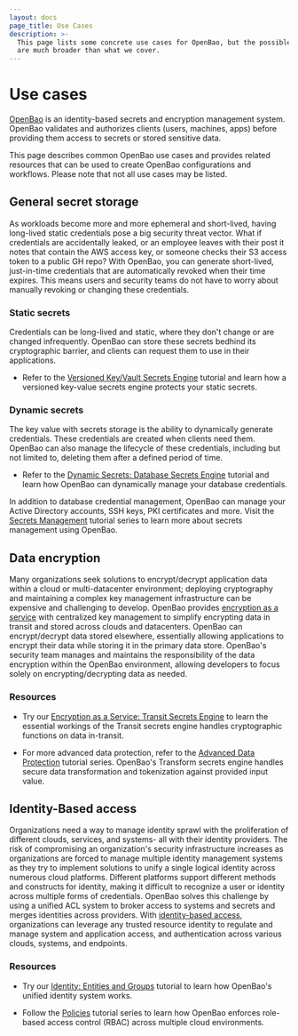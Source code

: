 ```yaml
---
layout: docs
page_title: Use Cases
description: >-
  This page lists some concrete use cases for OpenBao, but the possible use cases
  are much broader than what we cover.
---
```


# Use cases

[OpenBao](/vault/docs/what-is-openbao) is an identity-based secrets and encryption management system. OpenBao validates and authorizes clients (users, machines, apps) before providing them access to secrets or stored sensitive data.

This page describes common OpenBao use cases and provides related resources that can be used to create OpenBao configurations and workflows. Please note that not all use cases may be listed.

## General secret storage

As workloads become more and more ephemeral and short-lived, having long-lived static credentials pose a big security threat vector. What if credentials are accidentally leaked, or an employee leaves with their post it notes that contain the AWS access key, or someone checks their S3 access token to a public GH repo?
With OpenBao, you can generate short-lived, just-in-time credentials that are automatically revoked when their time expires. This means users and security teams do not have to worry about manually revoking or changing these credentials.

### Static secrets

Credentials can be long-lived and static, where they don't change or are changed infrequently. OpenBao can store these secrets bedhind its cryptographic barrier, and clients can request them to use in their applications.

- Refer to the [Versioned Key/Vault Secrets Engine](/vault/tutorials/secrets-management/versioned-kv) tutorial and learn how a versioned key-value secrets engine protects your static secrets.

### Dynamic secrets

The key value with secrets storage is the ability to dynamically generate credentials. These credentials are created when clients need them. OpenBao can also manage the lifecycle of these credentials, including but not limited to, deleting them after a defined period of time.

- Refer to the [Dynamic Secrets: Database Secrets Engine](/vault/tutorials/db-credentials/database-secrets) tutorial and learn how OpenBao can dynamically manage your database credentials.

In addition to database credential management, OpenBao can manage your Active Directory accounts, SSH keys, PKI certificates and more. Visit the [Secrets Management](/vault/tutorials/secrets-management) tutorial series to learn more about secrets management using OpenBao.

## Data encryption

Many organizations seek solutions to encrypt/decrypt application data within a cloud or multi-datacenter environment; deploying cryptography and maintaining a complex key management infrastructure can be expensive and challenging to develop. OpenBao provides [encryption as a service](/vault/docs/secrets/transit) with centralized key management to simplify encrypting data in transit and stored across clouds and datacenters. OpenBao can encrypt/decrypt data stored elsewhere, essentially allowing applications to encrypt their data while storing it in the primary data store. OpenBao's security team manages and maintains the responsibility of the data encryption within the OpenBao environment, allowing developers to focus solely on encrypting/decrypting data as needed.

### Resources

- Try our [Encryption as a Service: Transit Secrets Engine](/vault/tutorials/encryption-as-a-service) to learn the essential workings of the Transit secrets engine handles cryptographic functions on data in-transit.

- For more advanced data protection, refer to the [Advanced Data Protection](/vault/tutorials/adp) tutorial series. OpenBao's Transform secrets engine handles secure data transformation and tokenization against provided input value.


## Identity-Based access

Organizations need a way to manage identity sprawl with the proliferation of different clouds, services, and systems- all with their identity providers. The risk of compromising an organization's security infrastructure increases as organizations are forced to manage multiple identity management systems as they try to implement solutions to unify a single logical identity across numerous cloud platforms. Different platforms support different methods and constructs for identity, making it difficult to recognize a user or identity across multiple forms of credentials. OpenBao solves this challenge by using a unified ACL system to broker access to systems and secrets and merges identities across providers. With [identity-based access](/vault/docs/secrets/identity), organizations can leverage any trusted resource identity to regulate and manage system and application access, and authentication across various clouds, systems, and endpoints.

### Resources

- Try our [Identity: Entities and Groups](/vault/tutorials/auth-methods/identity) tutorial to learn how OpenBao's unified identity system works.

- Follow the [Policies](/vault/tutorials/policies) tutorial series to learn how OpenBao enforces role-based access control (RBAC) across multiple cloud environments.
